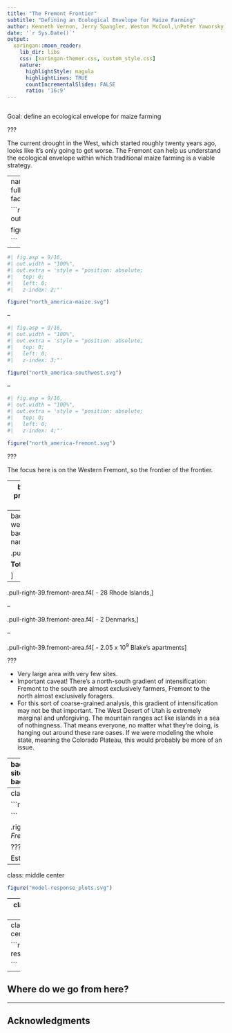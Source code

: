 ```yaml
---
title: "The Fremont Frontier"
subtitle: "Defining an Ecological Envelope for Maize Farming"  
author: Kenneth Vernon, Jerry Spangler, Weston McCool,\nPeter Yaworsky, Brian Codding
date: '`r Sys.Date()`'
output:
  xaringan::moon_reader:
    lib_dir: libs
    css: [xaringan-themer.css, custom_style.css]
    nature:
      highlightStyle: magula
      highlightLines: TRUE
      countIncrementalSlides: FALSE
      ratio: '16:9'
---
```


<!-- 
Images are generated elsewhere and simply loaded here.
-->

```r
```

Goal: define an ecological envelope for maize farming

???

The current drought in the West, which started roughly twenty years ago, looks like it's only going to get worse. The Fremont can help us understand the ecological envelope within which traditional maize farming is a viable strategy.

---
name: north_america
class: full-slide-fig animated fadeIn

```r
#| fig.asp = 9/16,
#| out.width = "100%"

figure("north_america.png")

```

--

```r
#| fig.asp = 9/16,
#| out.width = "100%",
#| out.extra = 'style = "position: absolute;
#|   top: 0; 
#|   left: 0;
#|   z-index: 2;"'

figure("north_america-maize.svg")

```

--

```r
#| fig.asp = 9/16,
#| out.width = "100%",
#| out.extra = 'style = "position: absolute;
#|   top: 0; 
#|   left: 0;
#|   z-index: 3;"'

figure("north_america-southwest.svg")

```

--

```r
#| fig.asp = 9/16,
#| out.width = "100%",
#| out.extra = 'style = "position: absolute;
#|   top: 0; 
#|   left: 0;
#|   z-index: 4;"'

figure("north_america-fremont.svg")

```

???

The focus here is on the Western Fremont, so the frontier of the frontier.

---
background-image: url("libs/images/fremont-provinces.png")
background-size: contain
class: animated fadeIn

---
background-image: url("libs/images/fremont-west.png"),url("libs/images/satellite_imagery.webp")
background-size: contain
class: animated fadeIn
name: total-area

.pull-right-39.fremont-area.f3.mt6.mb1[

__Total Area:__ 26.5 million acres

]

--

.pull-right-39.fremont-area.f4[
- 28 Rhode Islands,
]

--

.pull-right-39.fremont-area.f4[
- 2 Denmarks,
]

--

.pull-right-39.fremont-area.f4[
- 2.05 x 10<sup>9</sup> Blake's apartments
]

???

- Very large area with very few sites.
- Important caveat! There's a north-south gradient of intensification: Fremont to the south are almost exclusively farmers, Fremont to the north almost exclusively foragers. 
- For this sort of coarse-grained analysis, this gradient of intensification may not be that important. The West Desert of Utah is extremely marginal and unforgiving. The mountain ranges act like islands in a sea of nothingness. That means everyone, no matter what they’re doing, is hanging out around these rare oases. If we were modeling the whole state, meaning the Colorado Plateau, this would probably be more of an issue. 

---
background-image: url("libs/images/fremont-site_counts.png"),url("libs/images/satellite_imagery.webp")
background-size: contain

.pull-right-39.fremont-area.f4.mt6.mb1[

__Unit of analysis:__ HUC10 (N = 183)

__Total Site Count:__ 2,447  
.gray.f5[\* _weighted by the number of features_]  

__Range:__ 0, 117 (min, max)  

]

???

- These are HUC10 watersheds as defined by the USGS Watershed Boundary Dataset.
- Total site count is actually a count of the total number of _residential_ features at each site. 
- Sites without residential features count as one.
- This weighting is to address the intuitive idea that a really complex site with lots of residential architecture represents more people than an isolated pot-drop.

---
class: middle center

```r

figure("covariates.png")

```

.right.gray.f5[\* _Median value for each watershed over the Fremont sequence (from 400 to 1400 CE)_]

???

Estimates generated using Bocinsky's paleocar package in R.

---
class: middle center

```r

figure("model-response_plots.svg")

```

---
class: middle center

```r

figure("model-map.png")

```

---
class: middle center

```r

figure("2d-response.svg")

```

---

## Where do we go from here?

---

## Acknowledgments